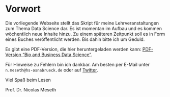 # Vorwort {.unnumbered}

Die vorliegende Webseite stellt das Skript für meine Lehrveranstaltungen zum Thema Data Science dar. Es ist momentan im Aufbau und es kommen wöchentlich neue Inhalte hinzu. Zu einem späteren Zeitpunkt soll es in Form eines Buches veröffentlicht werden. Bis dahin bitte ich um Geduld.

Es gibt eine PDF-Version, die hier heruntergeladen werden kann: [PDF-Version "Bio and Business Data Science"](Bio-and-Business-Data-Science.pdf).

Für Hinweise zu Fehlern bin ich dankbar. Am besten per E-Mail unter `n.meseth@hs-osnabrueck.de` oder auf [Twitter](https://twitter.com/nicolasmeseth).

Viel Spaß beim Lesen

Prof. Dr. Nicolas Meseth
